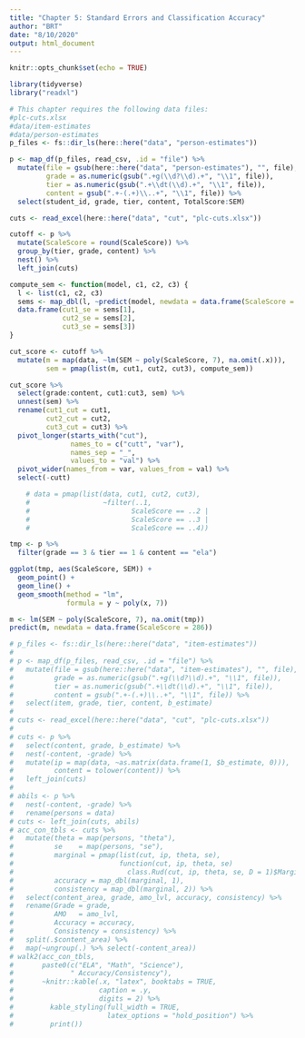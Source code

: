 ```yaml
---
title: "Chapter 5: Standard Errors and Classification Accuracy"
author: "BRT"
date: "8/10/2020"
output: html_document
---
```


```r
knitr::opts_chunk$set(echo = TRUE)

library(tidyverse)
library("readxl")

# This chapter requires the following data files:
#plc-cuts.xlsx
#data/item-estimates
#data/person-estimates
p_files <- fs::dir_ls(here::here("data", "person-estimates"))

p <- map_df(p_files, read_csv, .id = "file") %>%
  mutate(file = gsub(here::here("data", "person-estimates"), "", file),
         grade = as.numeric(gsub(".+g(\\d?\\d).+", "\\1", file)),
         tier = as.numeric(gsub(".+\\dt(\\d).+", "\\1", file)),
         content = gsub(".+-(.+)\\..+", "\\1", file)) %>%
  select(student_id, grade, tier, content, TotalScore:SEM)

cuts <- read_excel(here::here("data", "cut", "plc-cuts.xlsx"))
```

```r

cutoff <- p %>%
  mutate(ScaleScore = round(ScaleScore)) %>%
  group_by(tier, grade, content) %>%
  nest() %>%
  left_join(cuts)

compute_sem <- function(model, c1, c2, c3) {
  l <- list(c1, c2, c3)
  sems <- map_dbl(l, ~predict(model, newdata = data.frame(ScaleScore = .x)))
  data.frame(cut1_se = sems[1],
             cut2_se = sems[2],
             cut3_se = sems[3])
}

cut_score <- cutoff %>%
  mutate(m = map(data, ~lm(SEM ~ poly(ScaleScore, 7), na.omit(.x))),
         sem = pmap(list(m, cut1, cut2, cut3), compute_sem))

cut_score %>%
  select(grade:content, cut1:cut3, sem) %>%
  unnest(sem) %>%
  rename(cut1_cut = cut1,
         cut2_cut = cut2,
         cut3_cut = cut3) %>%
  pivot_longer(starts_with("cut"),
               names_to = c("cutt", "var"),
               names_sep = "_",
               values_to = "val") %>%
  pivot_wider(names_from = var, values_from = val) %>%
  select(-cutt)

    # data = pmap(list(data, cut1, cut2, cut3),
    #                  ~filter(..1,
    #                         ScaleScore == ..2 |
    #                         ScaleScore == ..3 |
    #                         ScaleScore == ..4))

tmp <- p %>%
  filter(grade == 3 & tier == 1 & content == "ela")

ggplot(tmp, aes(ScaleScore, SEM)) +
  geom_point() +
  geom_line() +
  geom_smooth(method = "lm",
              formula = y ~ poly(x, 7))

m <- lm(SEM ~ poly(ScaleScore, 7), na.omit(tmp))
predict(m, newdata = data.frame(ScaleScore = 286))
```

```r
# p_files <- fs::dir_ls(here::here("data", "item-estimates"))
# 
# p <- map_df(p_files, read_csv, .id = "file") %>%
#   mutate(file = gsub(here::here("data", "item-estimates"), "", file),
#          grade = as.numeric(gsub(".+g(\\d?\\d).+", "\\1", file)),
#          tier = as.numeric(gsub(".+\\dt(\\d).+", "\\1", file)),
#          content = gsub(".+-(.+)\\..+", "\\1", file)) %>%
#   select(item, grade, tier, content, b_estimate)
# 
# cuts <- read_excel(here::here("data", "cut", "plc-cuts.xlsx"))
# 
# cuts <- p %>%
#   select(content, grade, b_estimate) %>%
#   nest(-content, -grade) %>%
#   mutate(ip = map(data, ~as.matrix(data.frame(1, $b_estimate, 0))),
#          content = tolower(content)) %>%
#   left_join(cuts)
# 
# abils <- p %>%
#   nest(-content, -grade) %>%
#   rename(persons = data)
# cuts <- left_join(cuts, abils)
# acc_con_tbls <- cuts %>%
#   mutate(theta = map(persons, "theta"),
#          se    = map(persons, "se"),
#          marginal = pmap(list(cut, ip, theta, se),
#                          function(cut, ip, theta, se)
#                            class.Rud(cut, ip, theta, se, D = 1)$Marginal),
#          accuracy = map_dbl(marginal, 1),
#          consistency = map_dbl(marginal, 2)) %>%
#   select(content_area, grade, amo_lvl, accuracy, consistency) %>%
#   rename(Grade = grade,
#          AMO   = amo_lvl,
#          Accuracy = accuracy,
#          Consistency = consistency) %>%
#   split(.$content_area) %>%
#   map(~ungroup(.) %>% select(-content_area))
# walk2(acc_con_tbls,
#       paste0(c("ELA", "Math", "Science"),
#              " Accuracy/Consistency"),
#       ~knitr::kable(.x, "latex", booktabs = TRUE,
#                     caption = .y,
#                     digits = 2) %>%
#         kable_styling(full_width = TRUE,
#                       latex_options = "hold_position") %>%
#         print())
```

